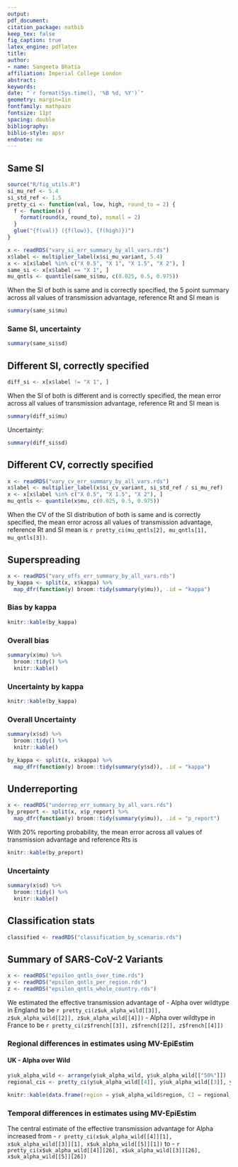 ```yaml
---
output: 
pdf_document:
citation_package: natbib
keep_tex: false
fig_caption: true
latex_engine: pdflatex
title: 
author:
- name: Sangeeta Bhatia
affiliation: Imperial College London
abstract: 
keywords: 
date: "`r format(Sys.time(), '%B %d, %Y')`"
geometry: margin=1in
fontfamily: mathpazo
fontsize: 11pt
spacing: double
bibliography: 
biblio-style: apsr
endnote: no
---
```


## Same SI

```r
source("R/fig_utils.R")
si_mu_ref <- 5.4
si_std_ref <- 1.5
pretty_ci <- function(val, low, high, round_to = 2) {
  f <- function(x) {
    format(round(x, round_to), nsmall = 2)
  }
  glue("{f(val)} ({f(low)}, {f(high)})")
}

x <- readRDS("vary_si_err_summary_by_all_vars.rds")
x$label <- multiplier_label(x$si_mu_variant, 5.4)
x <- x[x$label %in% c("X 0.5", "X 1", "X 1.5", "X 2"), ]
same_si <- x[x$label == "X 1", ]
mu_qntls <- quantile(same_si$mu, c(0.025, 0.5, 0.975))
```
When the SI of both is same and is correctly specified, the 5 point
summary across all values of transmission advantage, reference Rt and SI mean
is 

```r
summary(same_si$mu)
```

### Same SI, uncertainty

```r
summary(same_si$sd)
```

## Different SI, correctly specified

```r
diff_si <- x[x$label != "X 1", ]

```
When the SI of both is different and is correctly specified, the mean error
across all values of transmission advantage, reference Rt and SI mean
is 

```r
summary(diff_si$mu)
```
Uncertainty:

```r
summary(diff_si$sd)
```

## Different CV, correctly specified

```r
x <- readRDS("vary_cv_err_summary_by_all_vars.rds")
x$label <- multiplier_label(x$si_cv_variant, si_std_ref / si_mu_ref)
x <- x[x$label %in% c("X 0.5", "X 1.5", "X 2"), ]
mu_qntls <- quantile(x$mu, c(0.025, 0.5, 0.975))
```
When the CV of the SI distribution of both is same and is correctly specified, the mean error
across all values of transmission advantage, reference Rt and SI mean
is `r pretty_ci(mu_qntls[2], mu_qntls[1], mu_qntls[3])`.


## Superspreading

```r
x <- readRDS("vary_offs_err_summary_by_all_vars.rds")
by_kappa <- split(x, x$kappa) %>%
  map_dfr(function(y) broom::tidy(summary(y$mu)), .id = "kappa")
```
### Bias by kappa

```r
knitr::kable(by_kappa)
```

### Overall bias

```r

summary(x$mu) %>%
  broom::tidy() %>%
  knitr::kable()

```
### Uncertainty by kappa


```r
knitr::kable(by_kappa)
```
### Overall Uncertainty 

```r

summary(x$sd) %>%
  broom::tidy() %>%
  knitr::kable()

```


```r
by_kappa <- split(x, x$kappa) %>%
  map_dfr(function(y) broom::tidy(summary(y$sd)), .id = "kappa")
```


## Underreporting

```r
x <- readRDS("underrep_err_summary_by_all_vars.rds")
by_preport <- split(x, x$p_report) %>%
  map_dfr(function(y) broom::tidy(summary(y$mu)), .id = "p_report")

```
With 20% reporting probability, the mean error
across all values of transmission advantage and reference Rts
is 

```r
knitr::kable(by_preport)
```

### Uncertainty 

```r
summary(x$sd) %>%
  broom::tidy() %>%
  knitr::kable()

```
## Classification stats

```r
classified <- readRDS("classification_by_scenario.rds")

```

## Summary of SARS-CoV-2 Variants

```r
x <- readRDS("epsilon_qntls_over_time.rds")
y <- readRDS("epsilon_qntls_per_region.rds")
z <- readRDS("epsilon_qntls_whole_country.rds")
```

We estimated the effective transmission advantage of 
- Alpha over wildtype in England to be 
`r pretty_ci(z$uk_alpha_wild[[3]], z$uk_alpha_wild[[2]], z$uk_alpha_wild[[4]])`
- Alpha over wildtype in France to be 
`r pretty_ci(z$french[[3]], z$french[[2]], z$french[[4]])`


### Regional differences in estimates using MV-EpiEstim

#### UK - Alpha over Wild

```r
y$uk_alpha_wild <- arrange(y$uk_alpha_wild, y$uk_alpha_wild[["50%"]])
regional_cis <- pretty_ci(y$uk_alpha_wild[[4]], y$uk_alpha_wild[[3]], y$uk_alpha_wild[[5]])
```


```r
knitr::kable(data.frame(region = y$uk_alpha_wild$region, CI = regional_cis))
```

### Temporal differences in estimates using MV-EpiEstim

The central estimate of the effective transmission advantage for Alpha
increased from 
- `r pretty_ci(x$uk_alpha_wild[[4]][1], x$uk_alpha_wild[[3]][1], x$uk_alpha_wild[[5]][1])` to
- `r pretty_ci(x$uk_alpha_wild[[4]][26], x$uk_alpha_wild[[3]][26], x$uk_alpha_wild[[5]][26])`
